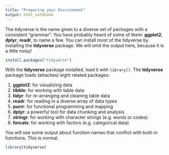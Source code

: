 ```yaml
---
title: "Preparing your Environment"
output: html_notebook
---
```


The tidyverse is the name given to a diverse set of packages with a consistent "grammar". You have probably heard of some of them: **ggplot2**, **dplyr**, **readr**, to name a few. You can install _most_ of the tidyverse by installing the **tidyverse** package. We will omit the output here, because it is a little noisy! 

```r
install.packages("tidyverse")
```

With the **tidyverse** package installed, load it with `library()`. The **tidyverse** package loads (attaches) eight related packages:

1. **ggplot2**: for visualizing data
2. **tibble**: for working with table data
3. **tidyr**: for re-arranging and cleaning table data
4. **readr**: for reading in a diverse array of data types
5. **purrr**: for functional programming and mapping
6. **dplyr**: a powerful tool for data chunking and analysis
7. **stringr**: for working with character strings (e.g. words or codes)
8. **forcats**: for working with factors (e.g. categorical data)

You will see some output about function names that conflict with built-in functions. This is normal. 

```r
library(tidyverse)
```
